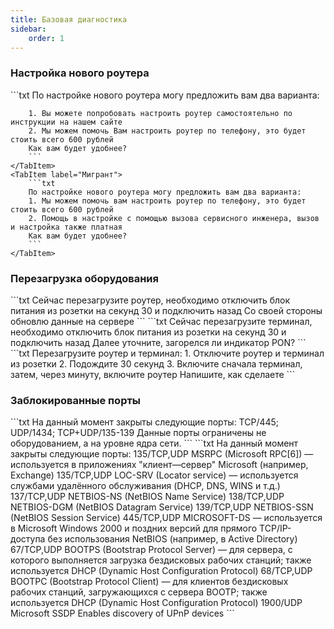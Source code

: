 ```yaml
---
title: Базовая диагностика
sidebar:
    order: 1
---
```



### Настройка нового роутера
<Tabs>
    <TabItem label="Наша сеть">
        ```txt
        По настройке нового роутера могу предложить вам два варианта:

        1. Вы можете попробовать настроить роутер самостоятельно по инструкции на нашем сайте
        2. Мы можем помочь Вам настроить роутер по телефону, это будет стоить всего 600 рублей
        Как вам будет удобнее?
        ```
    </TabItem>
    <TabItem label="Мигрант">
        ```txt
        По настройке нового роутера могу предложить вам два варианта:
        1. Мы можем помочь вам настроить роутер по телефону, это будет стоить всего 600 рублей
        2. Помощь в настройке с помощью вызова сервисного инженера, вызов и настройка также платная
        Как вам будет удобнее?
        ```
    </TabItem>
</Tabs>

### Перезагрузка оборудования
<Tabs>
    <TabItem label="Роутер">
        ```txt
        Сейчас перезагрузите роутер, необходимо отключить блок питания из розетки на секунд 30 и подключить назад
        Со своей стороны обновлю данные на сервере
        ```
    </TabItem>
    <TabItem label="Терминал">
        ```txt
        Сейчас перезагрузите терминал, необходимо отключить блок питания из розетки на секунд 30 и подключить назад
        Далее уточните, загорелся ли индикатор PON?
        ```
    </TabItem>
    <TabItem label="Роутер и терминал">
        ```txt
        Перезагрузите роутер и терминал:
        1. Отключите роутер и терминал из розетки
        2. Подождите 30 секунд
        3. Включите сначала терминал, затем, через минуту, включите роутер
        Напишите, как сделаете
        ```
    </TabItem>
</Tabs>

### Заблокированные порты
<Tabs>
    <TabItem label="Наша сеть">
        ```txt
        На данный момент закрыты следующие порты:
        TCP/445; UDP/1434; TCP+UDP/135-139
        Данные порты ограничены не оборудованием, а на уровне ядра сети.
        ```
    </TabItem>
    <TabItem label="Interzet">
        ```txt
        На данный момент закрыты следующие порты:
        135/TCP,UDP MSRPC (Microsoft RPC[6]) — используется в приложениях "клиент—сервер" Microsoft (например, Exchange)
        135/TCP,UDP LOC-SRV (Locator service) — используется службами удалённого обслуживания (DHCP, DNS, WINS и т.д.)
        137/TCP,UDP NETBIOS-NS (NetBIOS Name Service)
        138/TCP,UDP NETBIOS-DGM (NetBIOS Datagram Service)
        139/TCP,UDP NETBIOS-SSN (NetBIOS Session Service)
        445/TCP,UDP MICROSOFT-DS — используется в Microsoft Windows 2000 и поздних версий для прямого TCP/IP-доступа без
        использования NetBIOS (например, в Active Directory)
        67/TCP,UDP BOOTPS (Bootstrap Protocol Server) — для сервера, с которого выполняется загрузка бездисковых рабочих
        станций; также используется DHCP (Dynamic Host Configuration Protocol)
        68/TCP,UDP BOOTPC (Bootstrap Protocol Client) — для клиентов бездисковых рабочих станций, загружающихся с
        сервера BOOTP; также используется DHCP (Dynamic Host Configuration Protocol)
        1900/UDP Microsoft SSDP Enables discovery of UPnP devices
        ```
    </TabItem>
</Tabs>